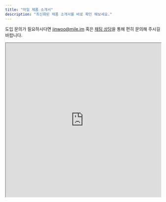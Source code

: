 ```yaml
---
title: "마일 제품 소개서"
description: "최신화된 제품 소개서를 바로 확인 해보세요."
---
```


<Note>도입 문의가 필요하시다면 jinwoo@mile.im 혹은 [채팅 상담](https://mile.channel.io/home)을 통해 편히 문의해 주시길 바랍니다.</Note>
<br />
<iframe
    src="https://tally.so/embed/w7KZq9?alignLeft=1&hideTitle=1&transparentBackground=1&dynamicHeight=1"
    width="100%"
    height="500"
></iframe>
